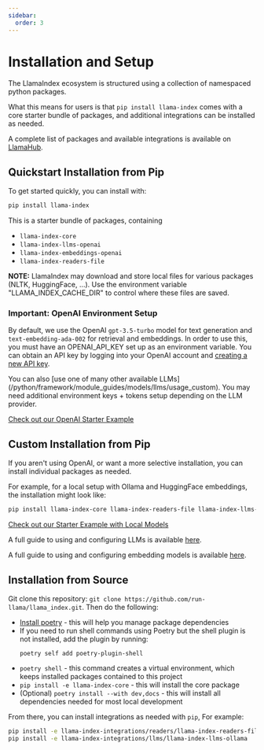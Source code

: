 ```yaml
---
sidebar:
  order: 3
---
```


# Installation and Setup

The LlamaIndex ecosystem is structured using a collection of namespaced python packages.

What this means for users is that `pip install llama-index` comes with a core starter bundle of packages, and additional integrations can be installed as needed.

A complete list of packages and available integrations is available on [LlamaHub](https://llamahub.ai/).

## Quickstart Installation from Pip

To get started quickly, you can install with:

```bash
pip install llama-index
```

This is a starter bundle of packages, containing

- `llama-index-core`
- `llama-index-llms-openai`
- `llama-index-embeddings-openai`
- `llama-index-readers-file`

**NOTE:** LlamaIndex may download and store local files for various packages (NLTK, HuggingFace, ...). Use the environment variable "LLAMA_INDEX_CACHE_DIR" to control where these files are saved.

### Important: OpenAI Environment Setup

By default, we use the OpenAI `gpt-3.5-turbo` model for text generation and `text-embedding-ada-002` for retrieval and embeddings. In order to use this, you must have an OPENAI_API_KEY set up as an environment variable.
You can obtain an API key by logging into your OpenAI account and [creating a new API key](https://platform.openai.com/account/api-keys).

<Aside type="tip">
You can also [use one of many other available LLMs](/python/framework/module_guides/models/llms/usage_custom). You may need additional environment keys + tokens setup depending on the LLM provider.
</Aside>

[Check out our OpenAI Starter Example](/python/framework/getting_started/starter_example)

## Custom Installation from Pip

If you aren't using OpenAI, or want a more selective installation, you can install individual packages as needed.

For example, for a local setup with Ollama and HuggingFace embeddings, the installation might look like:

```bash
pip install llama-index-core llama-index-readers-file llama-index-llms-ollama llama-index-embeddings-huggingface
```

[Check out our Starter Example with Local Models](/python/framework/getting_started/starter_example_local)

A full guide to using and configuring LLMs is available [here](/python/framework/module_guides/models/llms).

A full guide to using and configuring embedding models is available [here](/python/framework/module_guides/models/embeddings).

## Installation from Source

Git clone this repository: `git clone https://github.com/run-llama/llama_index.git`. Then do the following:

- [Install poetry](https://python-poetry.org/docs/#installation) - this will help you manage package dependencies
- If you need to run shell commands using Poetry but the shell plugin is not installed, add the plugin by running:
  ```
  poetry self add poetry-plugin-shell
  ```
- `poetry shell` - this command creates a virtual environment, which keeps installed packages contained to this project
- `pip install -e llama-index-core` - this will install the core package
- (Optional) `poetry install --with dev,docs` - this will install all dependencies needed for most local development

From there, you can install integrations as needed with `pip`, For example:

```bash
pip install -e llama-index-integrations/readers/llama-index-readers-file
pip install -e llama-index-integrations/llms/llama-index-llms-ollama
```
